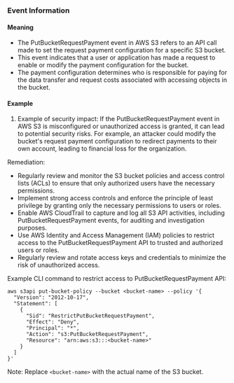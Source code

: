 
### Event Information

#### Meaning

- The PutBucketRequestPayment event in AWS S3 refers to an API call made to set the request payment configuration for a specific S3 bucket.
- This event indicates that a user or application has made a request to enable or modify the payment configuration for the bucket.
- The payment configuration determines who is responsible for paying for the data transfer and request costs associated with accessing objects in the bucket.

#### Example

1. Example of security impact: If the PutBucketRequestPayment event in AWS S3 is misconfigured or unauthorized access is granted, it can lead to potential security risks. For example, an attacker could modify the bucket's request payment configuration to redirect payments to their own account, leading to financial loss for the organization.

Remediation:
- Regularly review and monitor the S3 bucket policies and access control lists (ACLs) to ensure that only authorized users have the necessary permissions.
- Implement strong access controls and enforce the principle of least privilege by granting only the necessary permissions to users or roles.
- Enable AWS CloudTrail to capture and log all S3 API activities, including PutBucketRequestPayment events, for auditing and investigation purposes.
- Use AWS Identity and Access Management (IAM) policies to restrict access to the PutBucketRequestPayment API to trusted and authorized users or roles.
- Regularly review and rotate access keys and credentials to minimize the risk of unauthorized access.

Example CLI command to restrict access to PutBucketRequestPayment API:
```
aws s3api put-bucket-policy --bucket <bucket-name> --policy '{
  "Version": "2012-10-17",
  "Statement": [
    {
      "Sid": "RestrictPutBucketRequestPayment",
      "Effect": "Deny",
      "Principal": "*",
      "Action": "s3:PutBucketRequestPayment",
      "Resource": "arn:aws:s3:::<bucket-name>"
    }
  ]
}'
```

Note: Replace `<bucket-name>` with the actual name of the S3 bucket.

